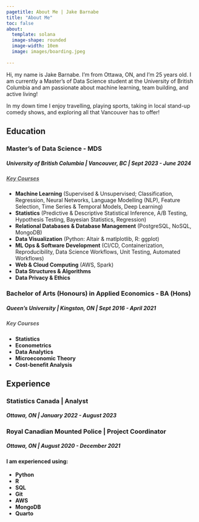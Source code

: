 ```yaml
---
pagetitle: About Me | Jake Barnabe
title: "About Me"
toc: false
about:
  template: solana
  image-shape: rounded
  image-width: 10em
  image: images/boarding.jpeg
  
---
```



:::{#hero-heading}

Hi, my name is Jake Barnabe. I'm from Ottawa, ON, and I'm 25 years old. I am currently a Master's of Data Science student at the University of British Columbia and am passionate about machine learning, team building, and active living! <br>

In my down time I enjoy travelling, playing sports, taking in local stand-up comedy shows, and exploring all that Vancouver has to offer!
:::


## Education

### Master's of Data Science - MDS
##### University of British Columbia | Vancouver, BC | Sept 2023 - June 2024
<h5><a href="https://ubc-mds.github.io/descriptions/" style="color:#545454;">Key Courses</a></h5>
- **Machine Learning** (Supervised & Unsupervised; Classification, Regression, Neural Networks, Language Modelling (NLP), Feature Selection, Time Series & Temporal Models, Deep Learning)
- **Statistics** (Predictive & Descriptive Statistical Inference, A/B Testing, Hypothesis Testing, Bayesian Statistics, Regression)
- **Relational Databases & Database Management** (PostgreSQL, NoSQL, MongoDB)
- **Data Visualization** (Python: Altair & matlplotlib, R: ggplot)
- **ML Ops & Software Development** (CI/CD, Containerization, Reproducibility, Data Science Workflows, Unit Testing, Automated Workflows)
- **Web & Cloud Computing** (AWS, Spark)
- **Data Structures & Algorithms**
- **Data Privacy & Ethics**

### Bachelor of Arts (Honours) in Applied Economics - BA (Hons)  
##### Queen's University | Kingston, ON | Sept 2016 - April 2021
<h5><a style="color:#545454;">Key Courses</a></h5>
- **Statistics** 
- **Econometrics** 
- **Data Analytics** 
- **Microeconomic Theory**
- **Cost-benefit Analysis** 

## Experience

### Statistics Canada | Analyst 
##### Ottawa, ON | January 2022 - August 2023

### Royal Canadian Mounted Police | Project Coordinator 
##### Ottawa, ON | August 2020 - December 2021

#### I am experienced using:
- **Python**
- **R**
- **SQL**
- **Git**
- **AWS**
- **MongoDB**
- **Quarto**